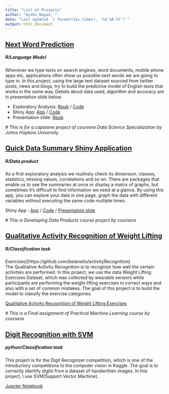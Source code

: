 ```yaml
---
title: "List of Projects"
author: "Ayako Nagao, "  
date: "Last updated `r format(Sys.time(), '%d %B %Y')`"
output: html_document
---
```



## [Next Word Prediction](https://github.com/belanello/NLP) 
##### R/Language Model  

Whenever we type texts on search engines, word documents, mobile phone apps etc, applications often show us possible next words we are going to type in. In this project, using the large text dataset sourced from twitter posts, news and blogs, try to build the predictive model of English texts that works in the same way. Details about data used, algorithm and accuracy are in presentation slide below. 

- Exploratory Analysis: [Rpub](https://rpubs.com/NAyako/1036093) /  [Code](https://github.com/belanello/NLP/blob/main/Milestone.Rmd) 
- Shiny App: [App](https://belanello.shinyapps.io/NextWordPrediction/) / [Code](https://github.com/belanello/NLP/tree/main/NextWordPrediction)
- Presentation slide: [Rpub](https://rpubs.com/NAyako/1042535)


*# This is for a capstone project of coursera Data Science Specialization by Johns Hopkins University*  

## [Quick Data Summary Shiny Application](https://github.com/belanello/ShinyApp) 
##### R/Data product

As a first exploratory analysis we routinely check its dimension, classes, statistics, missing values, correlations and so on. 
There are packages that enable us to see the summaries at once or display a matrix of graphs, but sometimes it's difficult to find 
information we need at a glance. By using this app, you can explore your data in one page, graph the data with different variables 
without executing the same code multiple times.  

Shiny App : [App](https://belanello.shinyapps.io/QuickDataSummary/) / [Code](https://github.com/belanello/ShinyApp/tree/main/R) / 
[Presentation slide](https://belanello.github.io/ShinyApp/#/)  


*# This is Developing Data Products course project by coursera*  

## [Qualitative Activity Recognition of Weight Lifting](https://github.com/belanello/activityRecognition)  
##### R/Classification task  

Exercises](https://github.com/belanello/activityRecognition)  
The Qualitative Activity Recognition is to recognize how well the certain activities are performed. In this project, we use the data Weight Lifting 
Exercises Dataset, which was collected by wearable sensors while participants are performing the weight lifting exercises in correct ways and also 
with a set of common mistakes. The goal of this project is to build the model to classify the exercise categories.

[Qualitative Activity Recognition of Weight Lifting Exercises](https://belanello.github.io/activityRecognition/)   

 
*# This is a Final assignment of Practical Machine Learning course by coursera*  


## [Digit Recognition with SVM](https://github.com/belanello/Digit_Recognizer)  
##### python/Classification task
This project is for the Digit Recognizer competition, which is one of the introductory competitions to the computer vision in Kaggle.
The goal is to correctly identify digits from a dataset of handwritten images. In this project, I use SVM(Support Vector Machine).  

[Jupyter Notebook](https://nbviewer.org/github/belanello/Digit_Recognizer/blob/main/digits.ipynb)  








